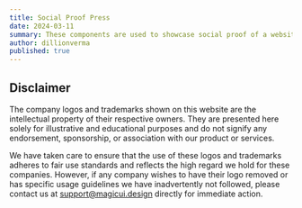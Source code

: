```yaml
---
title: Social Proof Press
date: 2024-03-11
summary: These components are used to showcase social proof of a website.
author: dillionverma
published: true
---
```


<BlockPreview name="social-proof-press-1" free />
<BlockPreview name="social-proof-press-2" free />
<BlockPreview name="social-proof-press-3" />


## Disclaimer

The company logos and trademarks shown on this website are the intellectual property of their respective owners. They are presented here solely for illustrative and educational purposes and do not signify any endorsement, sponsorship, or association with our product or services.

We have taken care to ensure that the use of these logos and trademarks adheres to fair use standards and reflects the high regard we hold for these companies. However, if any company wishes to have their logo removed or has specific usage guidelines we have inadvertently not followed, please contact us at [support@magicui.design](mailto:support@magicui.design) directly for immediate action.
